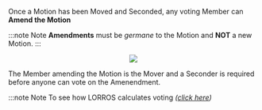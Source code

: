 
Once a Motion has been Moved and Seconded, any voting Member can **Amend the Motion**

:::note Note
**Amendments** must be _germane_ to the Motion and **NOT** a new Motion.
:::

<center>
	<img src={useBaseUrl('/img/meetings/amend-1.jpg')} />
</center>

The Member amending the Motion is the Mover and a Seconder is required before anyone can vote on the Amenendment.

:::note Note
To see how LORROS calculates voting _([click here](../meetings/during/voting))_

<!-- To see how LORROS calculates voting _([click here](../voting/intro#voting))_ -->
